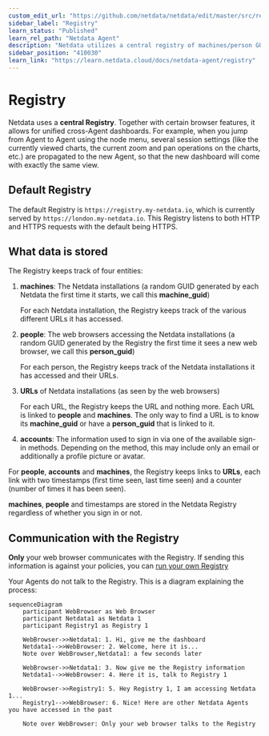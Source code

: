 ```yaml
---
custom_edit_url: "https://github.com/netdata/netdata/edit/master/src/registry/README.md"
sidebar_label: "Registry"
learn_status: "Published"
learn_rel_path: "Netdata Agent"
description: "Netdata utilizes a central registry of machines/person GUIDs, URLs, and opt-in account information to provide unified cross-server dashboards."
sidebar_position: "410030"
learn_link: "https://learn.netdata.cloud/docs/netdata-agent/registry"
---
```


# Registry

Netdata uses a **central Registry**. Together with certain browser features, it allows for unified cross-Agent dashboards. For example, when you jump from Agent to Agent using the node menu, several session settings (like the currently viewed charts, the current zoom and pan operations on the charts, etc.) are propagated to the new Agent, so that the new dashboard will come with exactly the same view.

## Default Registry

The default Registry is `https://registry.my-netdata.io`, which is currently served by `https://london.my-netdata.io`. This Registry listens to both HTTP and HTTPS requests with the default being HTTPS.

## What data is stored

The Registry keeps track of four entities:

1. **machines**: The Netdata installations (a random GUID generated by each Netdata the first time it starts, we call this **machine_guid**)

   For each Netdata installation, the Registry keeps track of the various different URLs it has accessed.

2. **people**: The web browsers accessing the Netdata installations (a random GUID generated by the Registry the first time it sees a new web browser, we call this **person_guid**)

   For each person, the Registry keeps track of the Netdata installations it has accessed and their URLs.

3. **URLs** of Netdata installations (as seen by the web browsers)

   For each URL, the Registry keeps the URL and nothing more. Each URL is linked to **people** and **machines**. The only way to find a URL is to know its **machine_guid** or have a **person_guid** that is linked to it.

4. **accounts**: The information used to sign in via one of the available sign-in methods. Depending on the method, this may include only an email or additionally a profile picture or avatar.

For **people**, **accounts** and **machines**, the Registry keeps links to **URLs**, each link with two timestamps (first time seen, last time seen) and a counter (number of times it has been seen).

**machines**, **people** and timestamps are stored in the Netdata Registry regardless of whether you sign in or not.

## Communication with the Registry

**Only** your web browser communicates with the Registry. If sending this information is against your policies, you can [run your own Registry](/docs/netdata-agent/configuration/registry)

Your Agents do not talk to the Registry. This is a diagram explaining the process:

```mermaid
sequenceDiagram
    participant WebBrowser as Web Browser
    participant Netdata1 as Netdata 1
    participant Registry1 as Registry 1

    WebBrowser->>Netdata1: 1. Hi, give me the dashboard
    Netdata1-->>WebBrowser: 2. Welcome, here it is...
    Note over WebBrowser,Netdata1: a few seconds later

    WebBrowser->>Netdata1: 3. Now give me the Registry information
    Netdata1-->>WebBrowser: 4. Here it is, talk to Registry 1

    WebBrowser->>Registry1: 5. Hey Registry 1, I am accessing Netdata 1...
    Registry1-->>WebBrowser: 6. Nice! Here are other Netdata Agents you have accessed in the past

    Note over WebBrowser: Only your web browser talks to the Registry
```
